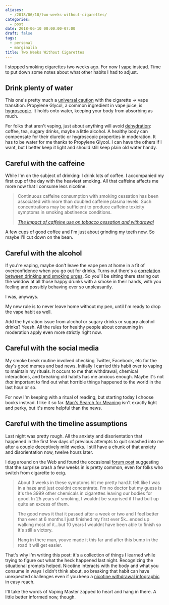 ```yaml
---
aliases:
  - /2018/06/10/two-weeks-without-cigarettes/
categories:
  - post
date: 2018-06-10 00:00:00-07:00
draft: false
tags:
  - personal
  - marginalia
title: Two Weeks Without Cigarettes
---
```


I stopped smoking cigarettes two weeks ago. For now I [vape][] instead. Time to put down some notes about what
other habits I had to adjust.

[vape]: https://www.merriam-webster.com/dictionary/vape

## Drink plenty of water

This one's pretty much a [universal caution][] with the cigarette -> vape transition. Propylene Glycol, a
common ingredient in vape juice, is [hygroscopic][]. It holds onto water, keeping your body from absorbing
as much.

For folks that aren't vaping, just about anything will avoid [dehydration][]: coffee, tea, sugary drinks,
maybe a little alcohol. A healthy body can compensate for their diuretic or hygroscopic properties in
moderation. It has to be water for me thanks to Propylene Glycol. I can have the others if I want, but I
better keep it light and should still keep plain old water handy.

[universal caution]: https://spinfuel.com/vaping-dehydration/
[hygroscopic]: https://en.wikipedia.org/wiki/Hygroscopy
[dehydration]: https://www.webmd.com/a-to-z-guides/dehydration-adults#1

## Careful with the caffeine

While I'm on the subject of drinking: I drink lots of coffee. I accompanied my first cup of the day with the
heaviest smoking. All that caffeine affects me more now that I consume less nicotine.

> Continuous caffeine consumption with smoking cessation has been associated with more than doubled caffeine
> plasma levels. Such concentrations may be sufficient to produce caffeine toxicity symptoms in smoking
> abstinence conditions. 
> 
> <cite>[The impact of caffeine use on tobacco cessation and withdrawal][]</cite>

[The impact of caffeine use on tobacco cessation and withdrawal]: https://www.researchgate.net/publication/14186462_The_impact_of_caffeine_use_on_tobacco_cessation_and_withdrawal

A few cups of good coffee and I'm just about grinding my teeth now. So maybe I'll cut down on the bean.

## Careful with the alcohol

If you're vaping, maybe don't leave the vape pen at home in a fit of overconfidence when you go out for
drinks. Turns out there's a [correlation between drinking and smoking urges][]. So you'll be sitting there
staring out the window at all those happy drunks with a smoke in their hands, with you feeling and possibly
behaving ever so unpleasantly.

I was, anyways.

My new rule is to never leave home without my pen, until I'm ready to drop the vape habit
as well.

Add the hydration issue from alcohol or sugary drinks or sugary alcohol drinks? Yeesh. All the rules for
healthy people about consuming in moderation apply even more strictly right now.

[correlation between drinking and smoking urges]: https://www.sciencedaily.com/releases/2013/02/130213100726.htm

## Careful with the social media

My smoke break routine involved checking Twitter, Facebook, etc for the day's good memes and bad
news. Initially I carried this habit over to vaping to maintain my rituals. It occurs to me that withdrawal,
chemical interactions, and breaking old habits has me anxious enough. Maybe it's not *that* important to find
out what horrible things happened to the world in the last hour or so.

For now I'm keeping with a ritual of reading, but starting today I choose books instead. I like it so
far. [Man's Search for Meaning][] isn't exactly light and perky, but it's more helpful than the news.

[Man's Search for Meaning]: https://www.goodreads.com/book/show/17204679-man-s-search-for-meaning

## Careful with the timeline assumptions

Last night was pretty rough. All the anxiety and disorientation that happened in the first few days of
previous attempts to quit smashed into me after a couple deceptively mild weeks. I still have a chunk of that
anxiety and disorientation now, twelve hours later.

I dug around on the Web and found the occasional [forum post][] suggesting that the surprise crash a few weeks
in is pretty common, even for folks who switch from cigarette to ecig. 

> About 3 weeks in these symptoms hit me pretty hard.It felt like I was in a haze and just couldnt
> concentrate. I'm no doctor but my guess is it's the 3999 other chemicals in cigarettes leaving our bodies
> for good. In 25 years of smoking, I wouldnt be surprised if I had bult up quite an excess of them. 
>
> The good news it that it passed after a week or two and I feel better than ever at 6 months.I just finished
> my first ever  5k...ended up walking most of it...but 10 years I wouldnt have been able to finish so it's
> still a victory. 
>
> Hang in there man, youve made it this far and after this bump in the road it will get easier.

[forum post]: https://www.e-cigarette-forum.com/threads/tobacco-withdrawal-symptoms-when-using-e-cig.409890/page-2#post-9355216

That's why I'm writing this post: it's a collection of things I learned while trying to figure out what the
heck happened last night. Recognizing the situational prompts helped. Nicotine interacts with the body and
what you consume in ways I didn't think about, so breaking that habit can have unexpected challenges even if
you keep a [nicotine withdrawal infographic][] in easy reach.

[nicotine withdrawal infographic]: https://vapingdaily.com/quitting-effects/nicotine-withdrawal-symptoms-timeline/

I'll take the words of Vaping Master zapped to heart and hang in there. A little better informed now, though.
